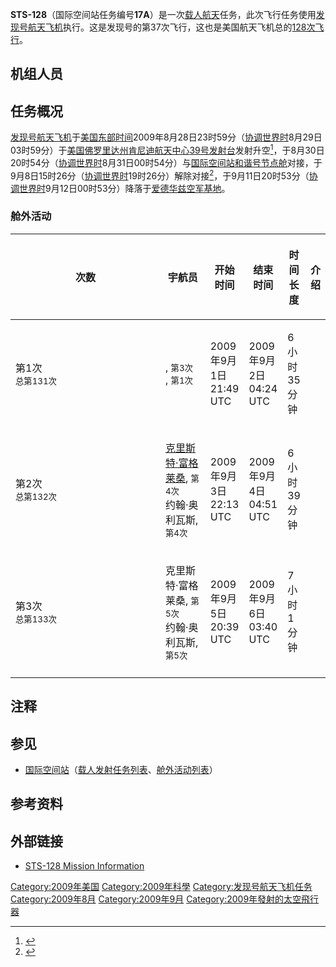 {{noteTA
|G1=Aero
}}
{{Infobox spaceflight 
| name                  = STS-128
| image                 =STS-128 Launch 05.jpg
| image_caption         = STS-128发射
| insignia              = STS-128 patch.png
| mission_type      = [[国际空间站|国际空间站]]补给<br>运送人员
| operator              = [[NASA|NASA]]
| COSPAR_ID             = 2009-045A
| SATCAT                = 35811
| mission_duration      = 13天20小时54分钟
| distance_travelled    = 
| orbits_completed      = 219

| spacecraft            = [[发现号航天飞机|发现号航天飞机]]
| manufacturer          = 
| launch_mass           =  
| landing_mass          =

| launch_date           = 2009年8月29日 03:59 ([[UTC|UTC]])
| launch_site           = [[肯尼迪航天中心|肯尼迪航天中心]] [[肯尼迪航天中心39号发射台|LC-39A]]

| landing_date          = 2009年9月12日 00:53 ([[UTC|UTC]])
| landing_site          =[[爱德华兹空军基地|爱德华兹空军基地]]

| crew_size             =7
| crew_members          ={{le|弗雷德里克·斯托考|Frederick W. Sturckow}}<br />{{le|凯文·福特|Kevin A. Ford}}<br />{{le|帕特里克·弗雷斯特|Patrick G. Forrester}}<br />{{le|何塞·莫雷诺·埃尔南德斯|José M. Hernández}}<br />{{le|约翰·奥利瓦斯|John D. Olivas}}<br />[[克里斯特·富格莱桑|克里斯特·富格莱桑]]
| crew_launching         ={{le|妮可·斯托特|Nicole Stott}}
| crew_landing         ={{le|蒂莫西·科普拉|Timothy L. Kopra}}
| crew_callsign         = 
| crew_photo           =STS-128 Crew Photo.jpg
| crew_photo_caption    = 前排（从左到右）：福特、斯托考<br>后排（从左到右）：埃尔南德斯、奥利瓦斯、斯托特、富格萊桑、弗雷斯特

| orbit_epoch           = 
| orbit_reference       = [[地心轨道|地心轨道]]
| orbit_regime          = [[近地轨道|近地轨道]]
| orbit_periapsis       = 
| orbit_apoapsis        = 
| orbit_inclination     = 51.64°
| orbit_period          = 90分钟
| apsis                 = 地
| docking               = 
 {{Infobox spaceflight/Dock
   | docking_target     = [[国际空间站|国际空间站]]
   | docking_type       = dock
   | docking_port       = [[和谐号节点舱|和谐号节点舱]]
   | docking_date       = 2009年8月31日 00:54 ([[UTC|UTC]])
   | undocking_date     = 2009年9月8日 19:26 ([[UTC|UTC]])
   | time_docked        = 8天18小时32分钟
}}

| previous_mission      = [[File:STS-127_Patch.svg|30px]] [[STS-127|STS-127]]
| next_mission          = [[STS-129|STS-129]] [[File:STS-129_patch.png|30px]]
| programme             = [[美国航天飞机计划|美国航天飞机计划]]
}}
'''STS-128'''（国际空间站任务编号'''17A'''）是一次[[载人航天|载人航天]]任务，此次飞行任务使用[[发现号航天飞机|发现号航天飞机]]执行。这是发现号的第37次飞行，这也是美国航天飞机总的[[航天飞机任务列表|128次飞行]]。

== 机组人员 ==

{{Spaceflight crew
|references=
|position1         = 指令长
|crew1_up          = {{flagicon|USA}} {{le|弗雷德里克·斯托考|Frederick W. Sturckow}}
|agency1_up        = [[NASA|NASA]]
|flights1_up       =4
|position2         = 驾驶员
|crew2_up          = {{flagicon|USA}} {{le|凯文·福特|Kevin A. Ford}}
|agency2_up        = [[NASA|NASA]]
|flights2_up       = 1
|position3         = 任务专家1
|crew3_up          = {{flagicon|USA}} {{le|帕特里克·弗雷斯特|Patrick G. Forrester}}
|agency3_up        = [[NASA|NASA]]
|flights3_up       = 3{{notetag|name="la"|也是最后一次飞行任务。}}
|position4         = 任务专家2
|crew4_up          = {{flagicon|USA}} {{le|何塞·莫雷诺·埃尔南德斯|José M. Hernández}}
|agency4_up        = [[NASA|NASA]]
|flights4_up       = 2{{notetag|也是唯一一次飞行任务。}}
|position5         = 任务专家3
|crew5_up          = {{flagicon|USA}} {{le|约翰·奥利瓦斯|John D. Olivas}}
|agency5_up        = [[NASA|NASA]]
|flights5_up       = 2{{notetag|name="la"}}
|position6         = 任务专家4
|crew6_up          = {{flagicon|SWE}} [[克里斯特·富格莱桑|克里斯特·富格莱桑]]
|agency6_up        = [[欧洲空间局|欧洲空间局]]
|flights6_up       = 2{{notetag|name="la"}}
|position7         = 任务专家5
|crew7_up          = {{flagicon|USA}} {{le|妮可·斯托特|Nicole Stott}}
|agency7_up        = [[NASA|NASA]]
|flights7_up       = 1
|expedition7_up  ={{le|远征20|Expedition 20}}
|crew7_down        ={{flagicon|USA}} {{le|蒂莫西·科普拉|Timothy L. Kopra}}
|agency7_down        = [[NASA|NASA]]
|flights7_down     = 1
|expedition7_down  =  {{le|远征20|Expedition 20}}
}}

== 任务概况 ==
[[发现号航天飞机|发现号航天飞机]]于[[美国东部时间|美国东部时间]]2009年8月28日23时59分（[[协调世界时|协调世界时]]8月29日03时59分）于[[美国|美国]][[佛罗里达州|佛罗里达州]][[肯尼迪航天中心|肯尼迪航天中心]][[肯尼迪航天中心39号发射台|39号发射台]]发射升空<ref>{{cite news |title=美国发现号航天飞机发射前往国际空间站(组图)|url=http://mil.news.sina.com.cn/s/2009-08-29/1203564122.html|accessdate=2020-09-18 |work=[[新浪网|新浪]]航空航天 |date=2009-08-29}}</ref>，于8月30日20时54分（[[协调世界时|协调世界时]]8月31日00时54分）与[[国际空间站|国际空间站]][[和谐号节点舱|和谐号节点舱]]对接，于9月8日15时26分（[[协调世界时|协调世界时]]19时26分）解除对接<ref>{{cite news |title=美国发现号航天飞机即将脱离国际空间站返航(图)|url=http://news.sohu.com/20090908/n266553178.shtml|accessdate=2020-09-18 |work=[[搜狐网|搜狐网]] |date=2009-09-08}}</ref>，于9月11日20时53分（[[协调世界时|协调世界时]]9月12日00时53分）降落于[[爱德华兹空军基地|爱德华兹空军基地]]。

=== 舱外活动 ===
{| class="wikitable" style="font-size:93%;text-align:center;"
|-
! width="8%"| 次数
! width="25%"| 宇航员
! width="12%"| 开始时间
! width="12%"| 结束时间
! width="12%"| 时间长度
! 介绍
|-
| 第1次<br /><small>总第131次</small>
| align=left|{{flagicon|USA}} {{le|约翰·奥利瓦斯|John D. Olivas}}, <small>第3次</small><br />{{flagicon|USA}} {{le|妮可·斯托特|Nicole Stott}}, <small>第1次</small>
| 2009年9月1日<br />21:49 UTC
| 2009年9月2日<br />04:24 UTC
| 6小时35分钟
| align=left| 
|-
| 第2次<br /><small>总第132次</small>
| align=left|{{flagicon|Sweden}} [[克里斯特·富格莱桑|克里斯特·富格莱桑]], <small>第4次</small><br />{{flagicon|USA}} 约翰·奥利瓦斯, <small>第4次</small>
| 2009年9月3日<br />22:13 UTC
| 2009年9月4日<br />04:51 UTC
| 6小时39分钟
| align=left| 
|-
| 第3次<br /><small>总第133次</small>
| align=left|{{flagicon|Sweden}} 克里斯特·富格莱桑, <small>第5次</small><br />{{flagicon|USA}} 约翰·奥利瓦斯, <small>第5次</small>
| 2009年9月5日<br />20:39 UTC
| 2009年9月6日<br />03:40 UTC
| 7小时1分钟
| align=left| 
|-
|}

==注释==
{{notefoot}}
==参见==
*[[国际空间站|国际空间站]]（[[国际空间站载人发射任务列表|载人发射任务列表]]、[[国际空间站舱外活动列表|舱外活动列表]]）
== 参考资料 ==
{{reflist}}
== 外部链接 ==
*[https://www.nasa.gov/mission_pages/shuttle/shuttlemissions/sts128/index.html STS-128 Mission Information]{{Wayback|url=https://www.nasa.gov/mission_pages/shuttle/shuttlemissions/sts128/index.html |date=20200525215132 }}
{{Manned ISS flight}}
{{发现号航天飞机}}
[[Category:2009年美国|Category:2009年美国]]
[[Category:2009年科學|Category:2009年科學]]
[[Category:发现号航天飞机任务|Category:发现号航天飞机任务]]
[[Category:2009年8月|Category:2009年8月]]
[[Category:2009年9月|Category:2009年9月]]
[[Category:2009年發射的太空飛行器|Category:2009年發射的太空飛行器]]